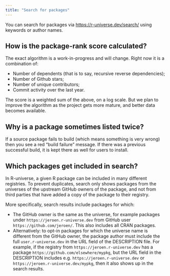 ```yaml
---
title: "Search for packages"
---
```


You can search for packages via <https://r-universe.dev/search/> using keywords or author names.

## How is the package-rank score calculated?

The exact algorithm is a work-in-progress and will change. 
Right now it is a combination of:

 - Number of dependents (that is to say, recursive reverse dependencies);
 - Number of Github stars;
 - Number of unique contributors;
 - Commit activity over the last year.

The score is a weighted sum of the above, on a log scale. But we plan to improve the algorithm as the project gets more mature, and better data becomes available.

## Why is a package sometimes listed twice?

If a source package fails to build (which means something is very wrong) then you see a red “build failure” message.
If there was a previous successful build, it is kept there as well for users to install.

## Which packages get included in search?

In R-universe, a given R package can be included in many different registries. To prevent duplicates, search only shows packages from the universes of the upstream GitHub owners of the package, and not from third parties that have added a copy of the package to their registry.

More specifically, search results include packages for which:

 - The GitHub owner is the same as the universe, for example packages under `https://jeroen.r-universe.dev` from GitHub user `https://github.com/jeroen/`. This also includes all CRAN packages.
 - Alternatively: to opt-in packages for which the universe name is different from the GitHub owner, the package author must include the full `user.r-universe.dev` in the URL field of the DESCRIPTION file. For example, if the registry from `https://jeroen.r-universe.dev` has a package `https://github.com/elsewhere/mypkg`, but the URL field in the DESCRIPTION includes e.g. `https://jeroen.r-universe.dev` or `https://jeroen.r-universe.dev/mypkg`, then it also shows up in the search results.



